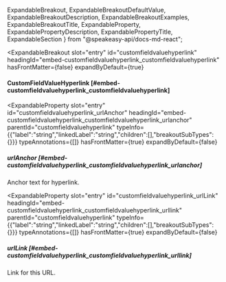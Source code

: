   ExpandableBreakout,
  ExpandableBreakoutDefaultValue,
  ExpandableBreakoutDescription,
  ExpandableBreakoutExamples,
  ExpandableBreakoutTitle,
  ExpandableProperty,
  ExpandablePropertyDescription,
  ExpandablePropertyTitle,
  ExpandableSection
} from "@speakeasy-api/docs-md-react";

<ExpandableSection>

<ExpandableBreakout
  slot="entry"
  id="customfieldvaluehyperlink"
  headingId="embed-customfieldvaluehyperlink_customfieldvaluehyperlink"
  hasFrontMatter={false}
  expandByDefault={true}
>

<ExpandableBreakoutTitle slot="title">

#### CustomFieldValueHyperlink [#embed-customfieldvaluehyperlink_customfieldvaluehyperlink]

</ExpandableBreakoutTitle>

<ExpandableBreakoutDescription slot="description">

</ExpandableBreakoutDescription>

<ExpandableBreakoutExamples slot="examples">

</ExpandableBreakoutExamples>

<ExpandableBreakoutDefaultValue slot="defaultValue">

</ExpandableBreakoutDefaultValue>

</ExpandableBreakout>

<ExpandableProperty
  slot="entry"
  id="customfieldvaluehyperlink_urlAnchor"
  headingId="embed-customfieldvaluehyperlink_customfieldvaluehyperlink_urlanchor"
  parentId="customfieldvaluehyperlink"
  typeInfo={{"label":"string","linkedLabel":"string","children":[],"breakoutSubTypes":{}}}
  typeAnnotations={[]}
  hasFrontMatter={true}
  expandByDefault={false}
>

<ExpandablePropertyTitle slot="title">

##### urlAnchor [#embed-customfieldvaluehyperlink_customfieldvaluehyperlink_urlanchor]

</ExpandablePropertyTitle>

<ExpandablePropertyDescription slot="description">

Anchor text for hyperlink.

</ExpandablePropertyDescription>

</ExpandableProperty>

<ExpandableProperty
  slot="entry"
  id="customfieldvaluehyperlink_urlLink"
  headingId="embed-customfieldvaluehyperlink_customfieldvaluehyperlink_urllink"
  parentId="customfieldvaluehyperlink"
  typeInfo={{"label":"string","linkedLabel":"string","children":[],"breakoutSubTypes":{}}}
  typeAnnotations={[]}
  hasFrontMatter={true}
  expandByDefault={false}
>

<ExpandablePropertyTitle slot="title">

##### urlLink [#embed-customfieldvaluehyperlink_customfieldvaluehyperlink_urllink]

</ExpandablePropertyTitle>

<ExpandablePropertyDescription slot="description">

Link for this URL.

</ExpandablePropertyDescription>

</ExpandableProperty>

</ExpandableSection>
